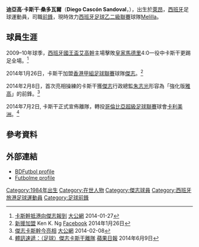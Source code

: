 {{Infobox football biography
| name = 迪亞高·卡斯干<br/>Diego Cascón
| image = [[File:Diego_Cascón.JPG|240 px]]
| caption = 
| fullname = Diego Cascón Sandoval
| birth_date = {{Birth date and age|1984|6|7|df=y}}
| birth_place = [[萊昂_(西班牙)|萊昂 (西班牙)]]
| height = {{height|m=1.84}}
| position = [[前鋒|前鋒]]
| currentclub = [[梅利利亚体育联盟|梅利利亞]]
| clubnumber  = 
| youthyears1 = 
| youthclubs1 = [[利安尼沙文化和體育會|利昂尼沙]]
| years1 = 2002–2005
| years2 = 2003–2007
| years3 = 2007–2008
| years4 = 2008–2009
| years5 = 2009–2010
| years6 = 2010–2011
| years7 = 2011–2014
| years8 = 2014
| years9 = 2014–2015 
| years10 = 2015–
| clubs1 = {{tsl|en|Cultural y Deportiva Leonesa B||利昂尼沙B隊}}
| clubs2 = [[利安尼沙文化和體育會|利昂尼沙]]
| clubs3 = [[巴達隆拿足球會|巴達隆拿]]
| clubs4 = [[埃希多体育|艾積多]]
| clubs5 = [[阿尔科孔体育协会|艾高幹]]
| clubs6 = [[埃瓦爾體育協會|艾巴]]
| clubs7 = [[皇家哈恩足球俱乐部|皇家哈恩]]
| clubs8 = [[傑志體育會|傑志]]
| clubs9 = [[卡利美洲|卡利美洲]]
| clubs10 = [[梅利利亚体育联盟|梅利利亞]]
| caps1 = 
| caps2 = 80
| caps3 = 35
| caps4 = 29
| caps5 = 32
| caps6 = 23
| caps7 = 62 
| caps8 = 9
| caps9 = 13
| caps10 = 16
| goals1 = 
| goals2 = 18 
| goals3 = 0 
| goals4 = 5
| goals5 = 8
| goals6 = 4
| goals7 = 20
| goals8 = 5
| goals9 = 0
| goals10 = 5
| nationalyears1 = 
| nationalteam1 = 
| nationalcaps1 = 
| nationalgoals1 = 
| pcupdate = 18 August 2013
| ntupdate =
}}

'''迪亞高·卡斯干·桑多瓦爾'''（'''Diego Cascón Sandoval'''，{{bd|1984年|6月7日}}），出生於[[萊昂_(西班牙)|萊昂]]，[[西班牙|西班牙]]足球運動員，司職[[前鋒_(足球)|前鋒]]，現時效力[[西班牙足球乙二級聯賽|西班牙足球乙二級聯賽]]球隊[[梅利利亚体育联盟|Melilla]]。

==球員生涯==
2009–10年球季，[[西班牙|西班牙]][[國王盃|國王盃]][[阿尔科孔体育协会|艾高幹]]主場擊敗[[皇家馬德里|皇家馬德里]]4:0一役中卡斯干更踢足全場。<ref>[http://news.takungpao.com.hk/paper/q/2014/0127/2244483.html 卡斯幹抵港向傑志報到] {{Wayback|url=http://news.takungpao.com.hk/paper/q/2014/0127/2244483.html |date=20160401045409 }} [[大公網|大公網]] 2014-01-27</ref> 

2014年1月26日，卡斯干加盟[[香港甲組足球聯賽|香港甲組足球聯賽]]球隊[[傑志|傑志]]。<ref>[https://www.facebook.com/KenFromKitchee/posts/651025341626888 新援加盟] Ken K. Ng [[Facebook|Facebook]] 2014年1月26日</ref> 

2014年2月8日，首次亮相操練的卡斯干獲[[傑志|傑志]]行政總監[[朱志光|朱志光]]形容為「強化版[[雅高_(足球員)|雅高]]」的前鋒。<ref>[http://news.takungpao.com.hk/paper/q/2014/0208/2261881.html 傑志卡斯幹今亮相] {{Wayback|url=http://news.takungpao.com.hk/paper/q/2014/0208/2261881.html |date=20160401005048 }} [[大公網|大公網]] 2014-02-08</ref> 

2014年7月2日, 卡斯干正式宣佈離隊，轉投[[哥倫比亞超級足球聯賽|哥倫比亞超級足球聯賽]]球會[[卡利美洲|卡利美洲]]。<ref>[http://hk.apple.nextmedia.com/sports/art/20140609/18750988 體訊速遞：（足球）傑志卡斯干離隊] {{Wayback|url=http://hk.apple.nextmedia.com/sports/art/20140609/18750988 |date=20160401214757 }} [[蘋果日報|蘋果日報]] 2014年6月9日</ref> 

==參考資料==
{{Reflist}}

==外部連結==
*[http://www.bdfutbol.com/en/j/j400041.html BDFutbol profile] {{Wayback|url=http://www.bdfutbol.com/en/j/j400041.html |date=20140201174702 }}
*[http://www.futbolme.com/com/index_jugador.asp?id_jugador=18258 Futbolme profile] {{Wayback|url=http://www.futbolme.com/com/index_jugador.asp?id_jugador=18258 |date=20150924144029 }} {{es icon}}

{{DEFAULTSORT:Cascon, Diego}}

[[Category:1984年出生|Category:1984年出生]]
[[Category:在世人物|Category:在世人物]]
[[Category:傑志球員|Category:傑志球員]]
[[Category:西班牙旅港足球運動員|Category:西班牙旅港足球運動員]]
[[Category:足球前鋒|Category:足球前鋒]]